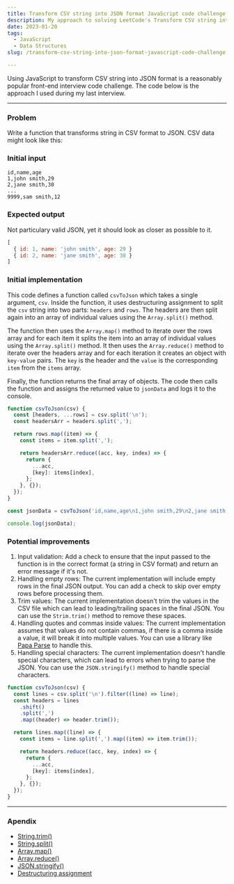 ```yaml
---
title: Transform CSV string into JSON format JavaScript code challenge
description: My approach to solving LeetCode's Transform CSV string into JSON format JavaScript code challenge
date: 2023-01-20
tags:
  - JavaScript
  - Data Structures
slug: /transform-csv-string-into-json-format-javascript-code-challenge

---
```


Using JavaScript to transform CSV string into JSON format is a reasonably popular front-end interview code challenge. The code below is the approach I used during my last interview.

---

### Problem

Write a function that transforms string in CSV format to JSON. CSV data might look like this:

### Initial input

```text
id,name,age
1,john smith,29
2,jane smith,30
...
9999,sam smith,12
```

### Expected output

Not particulary valid JSON, yet it should look as closer as possible to it.

```js
[
  { id: 1, name: 'john smith', age: 29 }
  { id: 2, name: 'jane smith', age: 30 }
]
```

### Initial implementation

This code defines a function called `csvToJson` which takes a single argument, `csv`. Inside the function, it uses destructuring assignment to split the `csv` string into two parts: `headers` and `rows`. The headers are then split again into an array of individual values using the `Array.split()` method.

The function then uses the `Array.map()` method to iterate over the rows array and for each item it splits the item into an array of individual values using the `Array.split()` method. It then uses the `Array.reduce()` method to iterate over the headers array and for each iteration it creates an object with `key-value` pairs. The `key` is the header and the `value` is the corresponding `item` from the `items` array.

Finally, the function returns the final array of objects. The code then calls the function and assigns the returned value to `jsonData` and logs it to the console.

```js
function csvToJson(csv) {
  const [headers, ...rows] = csv.split('\n');
  const headersArr = headers.split(',');

  return rows.map((item) => {
    const items = item.split(',');

    return headersArr.reduce((acc, key, index) => {
      return {
        ...acc,
        [key]: items[index],
      };
    }, {});
  });
}

const jsonData = csvToJson('id,name,age\n1,john smith,29\n2,jane smith,30');

console.log(jsonData);
```

### Potential improvements

1. Input validation: Add a check to ensure that the input passed to the function is in the correct format (a string in CSV format) and return an error message if it's not.
2. Handling empty rows: The current implementation will include empty rows in the final JSON output. You can add a check to skip over empty rows before processing them.
3. Trim values: The current implementation doesn't trim the values in the CSV file which can lead to leading/trailing spaces in the final JSON. You can use the `Strim.trim()` method to remove these spaces.
4. Handling quotes and commas inside values: The current implementation assumes that values do not contain commas, if there is a comma inside a value, it will break it into multiple values. You can use a library like [Papa Parse](https://github.com/mholt/PapaParse) to handle this.
5. Handling special characters: The current implementation doesn't handle special characters, which can lead to errors when trying to parse the JSON. You can use the `JSON.stringify()` method to handle special characters.

```js
function csvToJson(csv) {
  const lines = csv.split('\n').filter((line) => line);
  const headers = lines
    .shift()
    .split(',')
    .map((header) => header.trim());

  return lines.map((line) => {
    const items = line.split(',').map((item) => item.trim());

    return headers.reduce((acc, key, index) => {
      return {
        ...acc,
        [key]: items[index],
      };
    }, {});
  });
}
```

---

### Apendix

- [String.trim()](https://developer.mozilla.org/en-US/docs/Web/JavaScript/Reference/Global_Objects/String/trim)
- [String.split()](https://developer.mozilla.org/en-US/docs/Web/JavaScript/Reference/Global_Objects/String/split)
- [Array.map()](https://developer.mozilla.org/en-US/docs/Web/JavaScript/Reference/Global_Objects/Array/map)
- [Array.reduce()](https://developer.mozilla.org/en-US/docs/Web/JavaScript/Reference/Global_Objects/Array/reduce)
- [JSON.stringify()](https://developer.mozilla.org/en-US/docs/Web/JavaScript/Reference/Global_Objects/JSON/stringify)
- [Destructuring assignment](https://developer.mozilla.org/en-US/docs/Web/JavaScript/Reference/Operators/Destructuring_assignment)
